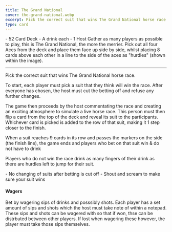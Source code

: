 ```yaml
---
title: The Grand National
cover: the-grand-national.webp
excerpt: Pick the correct suit that wins The Grand National horse race.
type: card
---
```


<GameHero
  cover="/images/the-grand-national.webp"
  alt="The Grand National"
/>

<GameSection title="Equipment" icon="/images/liquor.webp">
-   52 Card Deck
-   A drink each
-   1 Host
</GameSection>

<GameSection title="Setup" icon="/images/settings.webp">
Gather as many players as possible to play, this is The Grand National, the more the merrier. Pick out all four Aces from the deck and place them face up side by side, whilst placing 8 cards above each other in a line to the side of the aces as "hurdles" (shown within the image).

* * *
</GameSection>

<GameSection title="Aim of the Game" icon="/images/target.webp">
<p>Pick the correct suit that wins The Grand National horse race.</p>
</GameSection>

<GameSection title="How to Play" icon="/images/question.webp">
To start, each player must pick a suit that they think will win the race. After everyone has chosen, the host must cut the betting off and refuse any further changes.

The game then proceeds by the host commentating the race and creating an exciting atmosphere to simulate a live horse race. This person must then flip a card from the top of the deck and reveal its suit to the participants. Whichever card is picked is added to the row of that suit, making it 1 step closer to the finish.

When a suit reaches 9 cards in its row and passes the markers on the side (the finish line), the game ends and players who bet on that suit win & do not have to drink

Players who do not win the race drink as many fingers of their drink as there are hurdles left to jump for their suit.
</GameSection>

<GameSection title="Rules" icon="/images/rules.webp">
-   No changing of suits after betting is cut off
-   Shout and scream to make sure your suit wins
</GameSection>

<GameSection title="Special Edition" icon="/images/special.webp">

<h4>Wagers</h4>

<p>Bet by wagering sips of drinks and posssibly shots. Each player has a set amount of sips and shots which the host must take note of within a notepad. These sips and shots can be wagered with so that if won, thse can be distrbuted between other players. If lost when wagering these however, the player must take those sips themselves.</p>
</GameSection>

<ShareButtons title="The Grand National" />

<FeedbackCard>
</FeedbackCard>
